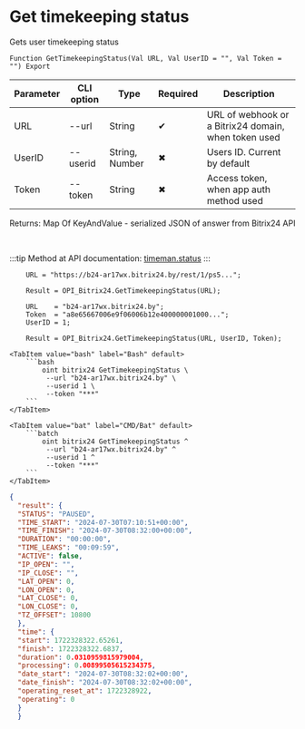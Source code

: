 ﻿---
sidebar_position: 9
---


# Get timekeeping status
 Gets user timekeeping status



`Function GetTimekeepingStatus(Val URL, Val UserID = "", Val Token = "") Export`

  | Parameter | CLI option | Type | Required | Description |
  |-|-|-|-|-|
  | URL | --url | String | &#x2714; | URL of webhook or a Bitrix24 domain, when token used |
  | UserID | --userid | String, Number | &#x2716; | Users ID. Current by default |
  | Token | --token | String | &#x2716; | Access token, when app auth method used |

  
  Returns:  Map Of KeyAndValue - serialized JSON of answer from Bitrix24 API

<br/>

:::tip
Method at API documentation: [timeman.status](https://dev.1c-bitrix.ru/rest_help/timeman/base/timeman_status.php)
:::
<br/>


```bsl title="1C:Enterprise/OneScript code example"
    URL = "https://b24-ar17wx.bitrix24.by/rest/1/ps5...";

    Result = OPI_Bitrix24.GetTimekeepingStatus(URL);

    URL    = "b24-ar17wx.bitrix24.by";
    Token  = "a8e65667006e9f06006b12e400000001000...";
    UserID = 1;

    Result = OPI_Bitrix24.GetTimekeepingStatus(URL, UserID, Token);
```
 

 <Tabs>
  
    <TabItem value="bash" label="Bash" default>
        ```bash
            oint bitrix24 GetTimekeepingStatus \
             --url "b24-ar17wx.bitrix24.by" \
             --userid 1 \
             --token "***"
        ```
    </TabItem>
  
    <TabItem value="bat" label="CMD/Bat" default>
        ```batch
            oint bitrix24 GetTimekeepingStatus ^
             --url "b24-ar17wx.bitrix24.by" ^
             --userid 1 ^
             --token "***"
        ```
    </TabItem>
</Tabs>


```json title="Result"
{
  "result": {
  "STATUS": "PAUSED",
  "TIME_START": "2024-07-30T07:10:51+00:00",
  "TIME_FINISH": "2024-07-30T08:32:00+00:00",
  "DURATION": "00:00:00",
  "TIME_LEAKS": "00:09:59",
  "ACTIVE": false,
  "IP_OPEN": "",
  "IP_CLOSE": "",
  "LAT_OPEN": 0,
  "LON_OPEN": 0,
  "LAT_CLOSE": 0,
  "LON_CLOSE": 0,
  "TZ_OFFSET": 10800
  },
  "time": {
  "start": 1722328322.65261,
  "finish": 1722328322.6837,
  "duration": 0.0310959815979004,
  "processing": 0.00899505615234375,
  "date_start": "2024-07-30T08:32:02+00:00",
  "date_finish": "2024-07-30T08:32:02+00:00",
  "operating_reset_at": 1722328922,
  "operating": 0
  }
  }
```
